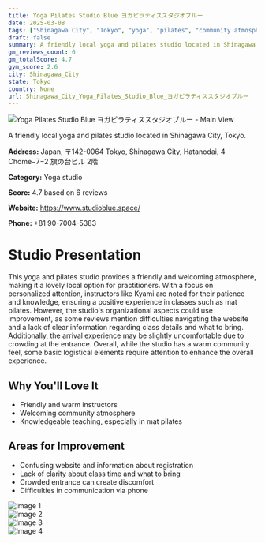```yaml
---
title: Yoga Pilates Studio Blue ヨガピラティススタジオブルー
date: 2025-03-08
tags: ["Shinagawa City", "Tokyo", "yoga", "pilates", "community atmosphere", "local", "Shinagawa City"]  
draft: false
summary: A friendly local yoga and pilates studio located in Shinagawa City, Tokyo.
gm_reviews_count: 6
gm_totalScore: 4.7
gym_score: 2.6
city: Shinagawa_City
state: Tokyo
country: None
url: Shinagawa_City_Yoga_Pilates_Studio_Blue_ヨガピラティススタジオブルー
---
```


<div className="aspect-[16/9] relative my-8">
  <img 
    src="https://lh5.googleusercontent.com/p/AF1QipNC4L5CWo5bm3eH_oxGxuZzVgazu_Et968fHt8y=w1920-h1080-k-no"
    alt="Yoga Pilates Studio Blue ヨガピラティススタジオブルー - Main View"
    className="object-cover absolute inset-0 w-full h-full rounded-lg"
  />
</div>

A friendly local yoga and pilates studio located in Shinagawa City, Tokyo.

**Address:** Japan, 〒142-0064 Tokyo, Shinagawa City, Hatanodai, 4 Chome−7−2 旗の台ビル 2階

**Category:** Yoga studio

**Score:** 4.7 based on 6 reviews

**Website:** https://www.studioblue.space/

**Phone:** +81 90-7004-5383

# Studio Presentation

This yoga and pilates studio provides a friendly and welcoming atmosphere, making it a lovely local option for practitioners. With a focus on personalized attention, instructors like Kyami are noted for their patience and knowledge, ensuring a positive experience in classes such as mat pilates. However, the studio's organizational aspects could use improvement, as some reviews mention difficulties navigating the website and a lack of clear information regarding class details and what to bring. Additionally, the arrival experience may be slightly uncomfortable due to crowding at the entrance. Overall, while the studio has a warm community feel, some basic logistical elements require attention to enhance the overall experience.



## Why You'll Love It

- Friendly and warm instructors
- Welcoming community atmosphere
- Knowledgeable teaching, especially in mat pilates

## Areas for Improvement

- Confusing website and information about registration
- Lack of clarity about class time and what to bring
- Crowded entrance can create discomfort
- Difficulties in communication via phone

<div className="grid grid-cols-1 xl:grid-cols-2 gap-4 my-8">
<div className="aspect-[4/3] relative"><img src="https://lh5.googleusercontent.com/p/AF1QipOi22tZSXxL0siVzNWac-QDiW29HV6zCLbWzAMD=w1920-h1080-k-no" alt="Image 1" className="object-cover absolute inset-0 w-full h-full rounded-lg" /></div>
<div className="aspect-[4/3] relative"><img src="https://lh5.googleusercontent.com/p/AF1QipNol3Vy80OKFwiVEX0hVd-EuGk9fd4yinEwf3FS=w1920-h1080-k-no" alt="Image 2" className="object-cover absolute inset-0 w-full h-full rounded-lg" /></div>
<div className="aspect-[4/3] relative"><img src="https://lh5.googleusercontent.com/p/AF1QipMMp2-nd3wzMnODYVcGlyrrMkP6cmbIjhMpyZGH=w1920-h1080-k-no" alt="Image 3" className="object-cover absolute inset-0 w-full h-full rounded-lg" /></div>
<div className="aspect-[4/3] relative"><img src="https://lh5.googleusercontent.com/p/AF1QipN6SOBzTLu6Wl0KgKDucCE9b9Wk9ZXtT-p32xCW=w1920-h1080-k-no" alt="Image 4" className="object-cover absolute inset-0 w-full h-full rounded-lg" /></div>
</div>